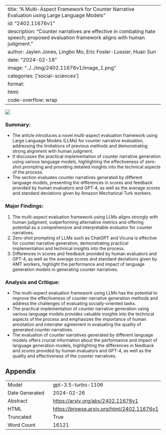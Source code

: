 
---
title: "A Multi-Aspect Framework for Counter Narrative Evaluation using Large Language Models"
id: "2402.11676v1"
description: "Counter narratives are effective in combating hate speech; proposed evaluation framework aligns with human judgment."
author: Jaylen Jones, Lingbo Mo, Eric Fosler-Lussier, Huan Sun
date: "2024-02-18"
image: "../../img/2402.11676v1/image_1.png"
categories: ['social-sciences']
format:
  html:
    code-overflow: wrap
---

![](../../img/2402.11676v1/image_1.png)

### Summary:
- The article introduces a novel multi-aspect evaluation framework using Large Language Models (LLMs) for counter narrative evaluation, addressing the limitations of previous methods and demonstrating strong alignment with human judgment.
- It discusses the practical implementation of counter narrative generation using various language models, highlighting the effectiveness of zero-shot prompting and providing detailed insights into the technical aspects of the process.
- The section evaluates counter narratives generated by different language models, presenting the differences in scores and feedback provided by human evaluators and GPT-4, as well as the average scores and standard deviations given by Amazon Mechanical Turk workers.

### Major Findings:
1. The multi-aspect evaluation framework using LLMs aligns strongly with human judgment, outperforming alternative metrics and offering potential as a comprehensive and interpretable evaluator for counter narratives.
2. Zero-shot prompting of LLMs such as ChatGPT and Vicuna is effective for counter narrative generation, demonstrating practical implementation and technical insights into the process.
3. Differences in scores and feedback provided by human evaluators and GPT-4, as well as the average scores and standard deviations given by AMT workers, highlight the performance and impact of language generation models in generating counter narratives.

### Analysis and Critique:
- The multi-aspect evaluation framework using LLMs has the potential to improve the effectiveness of counter narrative generation methods and address the challenges of evaluating socially-oriented tasks.
- The practical implementation of counter narrative generation using various language models provides valuable insights into the technical aspects of the process and emphasizes the importance of human annotation and interrater agreement in evaluating the quality of generated counter narratives.
- The evaluation of counter narratives generated by different language models offers crucial information about the performance and impact of language generation models, highlighting the differences in feedback and scores provided by human evaluators and GPT-4, as well as the quality and effectiveness of the counter narratives.

## Appendix

|          |          |
|----------|----------|
| Model     | gpt-3.5-turbo-1106       |
| Date Generated     | 2024-02-26       |
| Abstract | [https://arxiv.org/abs/2402.11676v1](https://arxiv.org/abs/2402.11676v1)        |
| HTML     | [https://browse.arxiv.org/html/2402.11676v1](https://browse.arxiv.org/html/2402.11676v1)       |
| Truncated       | True       |
| Word Count       | 16121       |